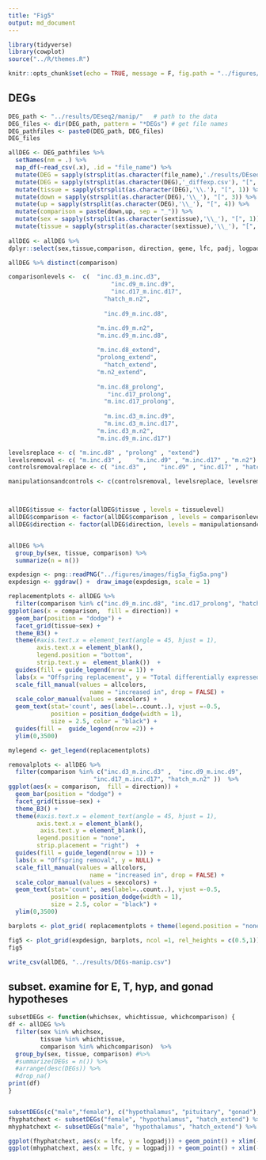 ```yaml
---
title: "Fig5"
output: md_document
---
```


```r
library(tidyverse)
library(cowplot)
source("../R/themes.R")

knitr::opts_chunk$set(echo = TRUE, message = F, fig.path = "../figures/")
```

## DEGs

```r

DEG_path <- "../results/DEseq2/manip/"   # path to the data
DEG_files <- dir(DEG_path, pattern = "*DEGs") # get file names
DEG_pathfiles <- paste0(DEG_path, DEG_files)
DEG_files

allDEG <- DEG_pathfiles %>%
  setNames(nm = .) %>% 
  map_df(~read_csv(.x), .id = "file_name") %>% 
  mutate(DEG = sapply(strsplit(as.character(file_name),'./results/DEseq2/manip/'), "[", 2))  %>% 
  mutate(DEG = sapply(strsplit(as.character(DEG),'_diffexp.csv'), "[", 1))  %>% 
  mutate(tissue = sapply(strsplit(as.character(DEG),'\\.'), "[", 1)) %>%
  mutate(down = sapply(strsplit(as.character(DEG),'\\_'), "[", 3)) %>%
  mutate(up = sapply(strsplit(as.character(DEG),'\\_'), "[", 4)) %>%
  mutate(comparison = paste(down,up, sep = "_")) %>%
  mutate(sex = sapply(strsplit(as.character(sextissue),'\\_'), "[", 1)) %>%
  mutate(tissue = sapply(strsplit(as.character(sextissue),'\\_'), "[", 2)) 
  
allDEG <- allDEG %>%
dplyr::select(sex,tissue,comparison, direction, gene, lfc, padj, logpadj)  

allDEG %>% distinct(comparison)

comparisonlevels <-  c(	 "inc.d3_m.inc.d3",			
                             "inc.d9_m.inc.d9",	
                             "inc.d17_m.inc.d17",		
                           "hatch_m.n2",				
                          		
                           "inc.d9_m.inc.d8",	

                         "m.inc.d9_m.n2",
                         "m.inc.d9_m.inc.d8",
                         
                         "m.inc.d8_extend",
                         "prolong_extend",
                           "hatch_extend",
                         "m.n2_extend",
                         
                         "m.inc.d8_prolong",
                            "inc.d17_prolong",	
                           "m.inc.d17_prolong",
                         
                           "m.inc.d3_m.inc.d9",
                           "m.inc.d3_m.inc.d17",
                         "m.inc.d3_m.n2",
                         "m.inc.d9_m.inc.d17")

levelsreplace <- c( "m.inc.d8" , "prolong" , "extend")
levelsremoval <- c( "m.inc.d3" ,    "m.inc.d9" , "m.inc.d17" , "m.n2")
controlsremovalreplace <- c( "inc.d3" ,    "inc.d9" , "inc.d17" , "hatch")

manipulationsandcontrols <- c(controlsremoval, levelsreplace, levelsremoval)



allDEG$tissue <- factor(allDEG$tissue , levels = tissuelevel)
allDEG$comparison <- factor(allDEG$comparison , levels = comparisonlevels)
allDEG$direction <- factor(allDEG$direction, levels = manipulationsandcontrols)


allDEG %>%
  group_by(sex, tissue, comparison) %>%
  summarize(n = n())

expdesign <- png::readPNG("../figures/images/fig5a_fig5a.png")
expdesign <- ggdraw() +  draw_image(expdesign, scale = 1)

replacementplots <- allDEG %>%
  filter(comparison %in% c("inc.d9_m.inc.d8", "inc.d17_prolong", "hatch_extend" ))  %>%
ggplot(aes(x = comparison,  fill = direction)) +
  geom_bar(position = "dodge") +
  facet_grid(tissue~sex) +
  theme_B3() +
  theme(#axis.text.x = element_text(angle = 45, hjust = 1),
        axis.text.x = element_blank(),
        legend.position = "bottom",
        strip.text.y =  element_blank())  +
  guides(fill = guide_legend(nrow = 1)) +
  labs(x = "Offspring replacement", y = "Total differentially expressed genes") +
  scale_fill_manual(values = allcolors,
                       name = "increased in", drop = FALSE) +
  scale_color_manual(values = sexcolors) +
  geom_text(stat='count', aes(label=..count..), vjust =-0.5, 
            position = position_dodge(width = 1),
            size = 2.5, color = "black") +
  guides(fill =  guide_legend(nrow =2)) +
  ylim(0,3500) 

mylegend <- get_legend(replacementplots)

removalplots <- allDEG %>%
  filter(comparison %in% c("inc.d3_m.inc.d3" ,  "inc.d9_m.inc.d9", 
                        "inc.d17_m.inc.d17", "hatch_m.n2" ))  %>%
ggplot(aes(x = comparison,  fill = direction)) +
  geom_bar(position = "dodge") +
  facet_grid(tissue~sex) +
  theme_B3() +
  theme(#axis.text.x = element_text(angle = 45, hjust = 1),
        axis.text.x = element_blank(),
         axis.text.y = element_blank(),
        legend.position = "none",
        strip.placement = "right")  +
  guides(fill = guide_legend(nrow = 1)) +
  labs(x = "Offspring removal", y = NULL) +
  scale_fill_manual(values = allcolors,
                       name = "increased in", drop = FALSE) +
  scale_color_manual(values = sexcolors) +
  geom_text(stat='count', aes(label=..count..), vjust =-0.5, 
            position = position_dodge(width = 1),
            size = 2.5, color = "black") +
  ylim(0,3500) 

barplots <- plot_grid( replacementplots + theme(legend.position = "none"),  removalplots,  ncol = 2, rel_widths = c(1,1.2))

fig5 <- plot_grid(expdesign, barplots, ncol =1, rel_heights = c(0.5,1))
fig5


```

```r
write_csv(allDEG, "../results/DEGs-manip.csv")
```

## subset. examine for E, T, hyp, and gonad hypotheses


```r

subsetDEGs <- function(whichsex, whichtissue, whichcomparison) {
df <- allDEG %>%
  filter(sex %in% whichsex,
         tissue %in% whichtissue,
         comparison %in% whichcomparison)  %>%
  group_by(sex, tissue, comparison) #%>%
  #summarize(DEGs = n()) %>%
  #arrange(desc(DEGs)) %>%
  #drop_na()
print(df)
}


subsetDEGs(c("male","female"), c("hypothalamus", "pituitary", "gonad"), comparisonlevels)
fhyphatchext <- subsetDEGs("female", "hypothalamus", "hatch_extend") %>% arrange (gene)
mhyphatchext <- subsetDEGs("male", "hypothalamus", "hatch_extend") %>% arrange (gene)

ggplot(fhyphatchext, aes(x = lfc, y = logpadj)) + geom_point() + xlim(-5,5) + ylim(0,7)
ggplot(mhyphatchext, aes(x = lfc, y = logpadj)) + geom_point() + xlim(-5,5) + ylim(0,7)

```

